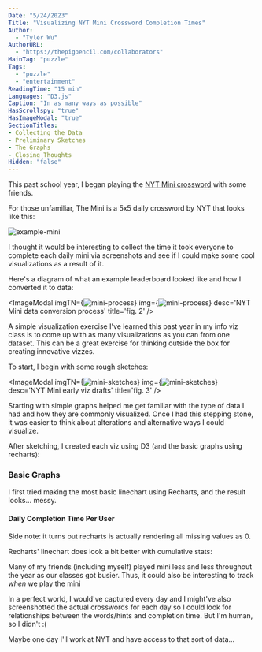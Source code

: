 ```yaml
---
Date: "5/24/2023"
Title: "Visualizing NYT Mini Crossword Completion Times"
Author:
  - "Tyler Wu"
AuthorURL:
  - "https://thepigpencil.com/collaborators"
MainTag: "puzzle"
Tags:
  - "puzzle"
  - "entertainment"
ReadingTime: "15 min"
Languages: "D3.js"
Caption: "In as many ways as possible"
HasScrollspy: "true"
HasImageModal: "true"
SectionTitles:
- Collecting the Data
- Preliminary Sketches
- The Graphs
- Closing Thoughts
Hidden: "false"
---
```


This past school year, I began playing the <a href='https://www.nytimes.com/crosswords/game/mini' target='_blank'>NYT Mini crossword</a> with some friends.

For those unfamiliar, The Mini is a 5x5 daily crossword by NYT that looks like this:

<img className="articleImgTall" src='/img/data/nyt_mini_scores/nyt_mini_scores1.png' alt='example-mini'/>

<ScrollspyHeader/>

I thought it would be interesting to collect the time it took everyone to complete
each daily mini via screenshots and see if I could make some cool visualizations as a result of it.

Here's a diagram of what an example leaderboard looked like and how I converted it to data:

<ImageModal
  imgTN={<img className="articleImgWide modalImgThumbnail" src='/img/data/nyt_mini_scores/nyt_mini_scores2.png' alt='mini-process'/>}
  img={<img className="modalImgWide" src='/img/data/nyt_mini_scores/nyt_mini_scores2.png' alt='mini-process'/>}
  desc='NYT Mini data conversion process'
  title='fig. 2'
/>

<ScrollspyHeader/>

A simple visualization exercise I've learned this past year in my info viz class
is to come up with as many visualizations as you can from one dataset.
This can be a great exercise for thinking outside the box for creating innovative vizzes.

To start, I begin with some rough sketches:

<ImageModal
imgTN={<img className="articleImgWide modalImgThumbnail" src='/img/data/nyt_mini_scores/nyt_mini_scores3.png' alt='mini-sketches'/>}
img={<img className="modalImgWide" src='/img/data/nyt_mini_scores/nyt_mini_scores3.png' alt='mini-sketches'/>}
desc='NYT Mini early viz drafts'
title='fig. 3'
/>

Starting with simple graphs helped me get familiar with the type of data I had and how they are commonly visualized.
Once I had this stepping stone, it was easier to think about alterations and alternative ways I could visualize.

<ScrollspyHeader/>
After sketching, I created each viz using D3 (and the basic graphs using recharts):

<h3>Basic Graphs</h3>
I first tried making the most basic linechart using Recharts, and the result looks... messy.

<h4>Daily Completion Time Per User</h4>
<Basic1 />

Side note: it turns out recharts is actually rendering all missing values as 0.

Recharts' linechart does look a bit better with cumulative stats:

<Basic2 />

Many of my friends (including myself) played mini less and less throughout the year as our classes got busier.
Thus, it could also be interesting to track <i>when</i> we play the mini 

<ScrollspyHeader/>
In a perfect world, I would've captured every day and I might've also screenshotted the actual crosswords for each day
so I could look for relationships between the words/hints and completion time. But I'm human, so I didn't :(

Maybe one day I'll work at NYT and have access to that sort of data...